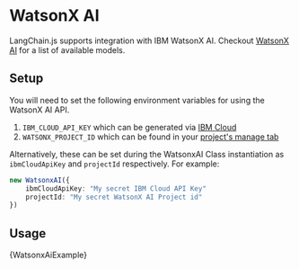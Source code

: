 # WatsonX AI

LangChain.js supports integration with IBM WatsonX AI. Checkout [WatsonX AI](https://www.ibm.com/products/watsonx-ai) for a list of available models.

## Setup

You will need to set the following environment variables for using the WatsonX AI API.

1. `IBM_CLOUD_API_KEY` which can be generated via [IBM Cloud](https://cloud.ibm.com/iam/apikeys)
2. `WATSONX_PROJECT_ID` which can be found in your [project's manage tab](https://dataplatform.cloud.ibm.com/projects/?context=wx)

Alternatively, these can be set during the WatsonxAI Class instantiation as `ibmCloudApiKey` and `projectId` respectively.
For example:
```typescript
new WatsonxAI({
    ibmCloudApiKey: "My secret IBM Cloud API Key"
    projectId: "My secret WatsonX AI Project id"
})
```

## Usage


<CodeBlock language="typescript">{WatsonxAiExample}</CodeBlock>
